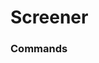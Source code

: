 # Screener




### Commands
<ul className="grid grid-cols-1 md:grid-cols-2 lg:grid-cols-3 xl:grid-cols-4 gap-4 -ml-6">
<ReferenceCard
    title="Financial"
    description="Prints financial data of the companies that meet the pre-set filtering."
    url="/terminal/reference/stocks/screener/financial"
    command
/>
<ReferenceCard
    title="Overview"
    description="Prints overview data of the companies that meet the pre-set filtering."
    url="/terminal/reference/stocks/screener/overview"
    command
/>
<ReferenceCard
    title="Ownership"
    description="Prints ownership data of the companies that meet the pre-set filtering."
    url="/terminal/reference/stocks/screener/ownership"
    command
/>
<ReferenceCard
    title="Performance"
    description="Prints performance data of the companies that meet the pre-set filtering."
    url="/terminal/reference/stocks/screener/performance"
    command
/>
<ReferenceCard
    title="Set"
    description="Set preset from custom and default ones."
    url="/terminal/reference/stocks/screener/set"
    command
/>
<ReferenceCard
    title="Technical"
    description="Prints technical data of the companies that meet the pre-set filtering."
    url="/terminal/reference/stocks/screener/technical"
    command
/>
<ReferenceCard
    title="Valuation"
    description="Prints valuation data of the companies that meet the pre-set filtering."
    url="/terminal/reference/stocks/screener/valuation"
    command
/>
<ReferenceCard
    title="View"
    description="View available presets under presets folder."
    url="/terminal/reference/stocks/screener/view"
    command
/>
</ul>
